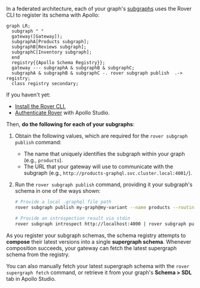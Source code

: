 In a federated architecture, each of your graph's [subgraphs](https://www.apollographql.com/docs/federation/subgraphs/) uses the Rover CLI to register its schema with Apollo:

```mermaid
graph LR;
  subgraph " "
  gateway([Gateway]);
  subgraphA[Products subgraph];
  subgraphB[Reviews subgraph];
  subgraphC[Inventory subgraph];
  end
  registry{{Apollo Schema Registry}};
  gateway --- subgraphA & subgraphB & subgraphC;
  subgraphA & subgraphB & subgraphC -. rover subgraph publish  .-> registry;
  class registry secondary;
```

If you haven't yet:

*  <a href="https://www.apollographql.com/docs/rover/getting-started/" target="_blank">Install the Rover CLI.</a>
* <a href="https://www.apollographql.com/docs/rover/configuring/" target="_blank">Authenticate Rover</a> with Apollo Studio.

Then, **do the following for each of your subgraphs**:

1. Obtain the following values, which are required for the `rover subgraph publish` command:

    * The name that uniquely identifies the subgraph within your graph (e.g., `products`).
    * The URL that your gateway will use to communicate with the subgraph (e.g., `http://products-graphql.svc.cluster.local:4001/`).

2. Run the `rover subgraph publish` command, providing it your subgraph's schema in one of the ways shown:

    ```bash
    # Provide a local .graphql file path
    rover subgraph publish my-graph@my-variant --name products --routing-url http://products-graphql.svc.cluster.local:4001/ --schema ./schema.graphql 

    # Provide an introspection result via stdin
    rover subgraph introspect http://localhost:4000 | rover subgraph publish my-graph@my-variant --name products --routing-url http://products-graphql.svc.cluster.local:4001/ --schema -
    ```

As you register your subgraph schemas, the schema registry attempts to **compose** their latest versions into a single **supergraph schema**. Whenever composition succeeds, your gateway can fetch the latest supergraph schema from the registry.

You can also manually fetch your latest supergraph schema with the `rover supergraph fetch` command, or retrieve it from your graph's **Schema > SDL** tab in Apollo Studio.
